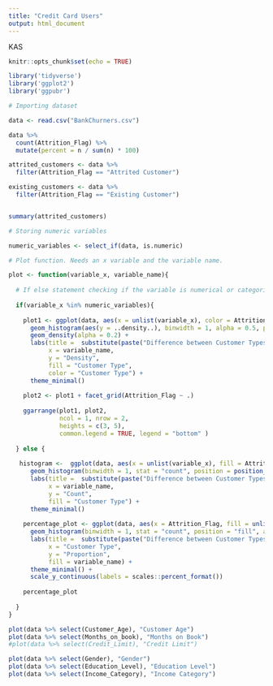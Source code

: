 ```yaml
---
title: "Credit Card Users"
output: html_document
---
```

KAS

```r
knitr::opts_chunk$set(echo = TRUE)

library('tidyverse')
library('ggplot2')
library('ggpubr')

```

```r

# Importing dataset

data <- read.csv("BankChurners.csv")

```

```r

data %>%
  count(Attrition_Flag) %>%
  mutate(percent = n / sum(n) * 100)

```

```r

attrited_customers <- data %>% 
  filter(Attrition_Flag == "Attrited Customer")

existing_customers <- data %>% 
  filter(Attrition_Flag == "Existing Customer")


summary(attrited_customers)

```

```r

# Storing numeric variables

numeric_variables <- select_if(data, is.numeric)

# Plot function. Needs an x variable and the variable name.

plot <- function(variable_x, variable_name){
  
  # If else statement checking if the variable is numerical or categorical and drawing the corresponding graph.
  
  if(variable_x %in% numeric_variables){
  
    plot1 <- ggplot(data, aes(x = unlist(variable_x), color = Attrition_Flag, fill = Attrition_Flag)) +
      geom_histogram(aes(y = ..density..), binwidth = 1, alpha = 0.5, position = "dodge") +
      geom_density(alpha = 0.2) +
      labs(title =  substitute(paste("Difference between Customer Types in terms of ", variable_name)), 
           x = variable_name,
           y = "Density",
           fill = "Customer Type",
           color = "Customer Type") +
      theme_minimal() 
  
    plot2 <- plot1 + facet_grid(Attrition_Flag ~ .)
    
    ggarrange(plot1, plot2, 
              ncol = 1, nrow = 2, 
              heights = c(3, 5), 
              common.legend = TRUE, legend = "bottom" )
    
  } else {
    
   histogram <-  ggplot(data, aes(x = unlist(variable_x), fill = Attrition_Flag)) +
      geom_histogram(binwidth = 1, stat = "count", position = position_dodge(preserve = "single"), alpha = 0.5) +
      labs(title =  substitute(paste("Difference between Customer Types in terms of ", variable_name)),
           x = variable_name,
           y = "Count",
           fill = "Customer Type") +
      theme_minimal()
    
    percentage_plot <- ggplot(data, aes(x = Attrition_Flag, fill = unlist(variable_x))) +
      geom_histogram(binwidth = 1, stat = "count", position = "fill", alpha = 0.5) +
      labs(title =  substitute(paste("Difference between Customer Types in terms of ", variable_name)),
           x = "Customer Type",
           y = "Proportion",
           fill = variable_name) +
      theme_minimal() +
      scale_y_continuous(labels = scales::percent_format())
    
    percentage_plot
    
  }
}

```

```r

plot(data %>% select(Customer_Age), "Customer Age")
plot(data %>% select(Months_on_book), "Months on Book")
#plot(data %>% select(Credit_Limit), "Credit Limit")

```

```r

plot(data %>% select(Gender), "Gender")
plot(data %>% select(Education_Level), "Education Level")
plot(data %>% select(Income_Category), "Income Category")

```

